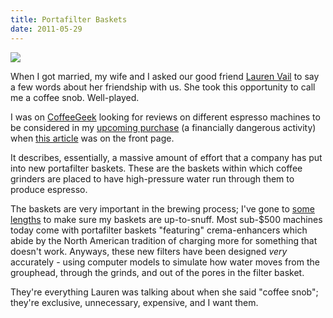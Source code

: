 ```yaml
---
title: Portafilter Baskets
date: 2011-05-29
---
```



 ![](4CC31DC5F5574778BFDA66F452C06F17.jpg)

When I got married, my wife and I asked our good friend [Lauren Vail](http://twitter.com/#!/laurenevail) to say a few words about her friendship with us. She took this opportunity to call me a coffee snob. Well-played.

I was on [CoffeeGeek](http://coffeegeek.com/) looking for reviews on different espresso machines to be considered in my [upcoming purchase](/blog/new-espresso-machine/) (a financially dangerous activity) when [this article](http://coffeegeek.com/opinions/markprince/04-29-2011) was on the front page.

It describes, essentially, a massive amount of effort that a company has put into new portafilter baskets. These are the baskets within which coffee grinders are placed to have high-pressure water run through them to produce espresso.

The baskets are very important in the brewing process; I've gone to [some lengths](http://atteroignorantiam.blogspot.com/2010/10/new-portafilter-baskets-have-arrived.html) to make sure my baskets are up-to-snuff. Most sub-$500 machines today come with portafilter baskets "featuring" crema-enhancers which abide by the North American tradition of charging more for something that doesn't work. Anyways, these new filters have been designed _very_ accurately - using computer models to simulate how water moves from the grouphead, through the grinds, and out of the pores in the filter basket.

They're everything Lauren was talking about when she said "coffee snob"; they're exclusive,&nbsp;unnecessary, expensive, and I want them.


  